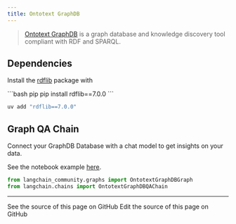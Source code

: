 ```yaml
---
title: Ontotext GraphDB
---
```


>[Ontotext GraphDB](https://graphdb.ontotext.com/) is a graph database and knowledge discovery tool compliant with RDF and SPARQL.

## Dependencies

Install the [rdflib](https://github.com/RDFLib/rdflib) package with

<CodeGroup>
```bash pip
pip install rdflib==7.0.0
```

```bash uv
uv add "rdflib==7.0.0"
```
</CodeGroup>

## Graph QA Chain

Connect your GraphDB Database with a chat model to get insights on your data.

See the notebook example [here](/oss/python/integrations/graphs/ontotext).

```python
from langchain_community.graphs import OntotextGraphDBGraph
from langchain.chains import OntotextGraphDBQAChain
```

---

<CardGroup cols={2}>
  <Card title="View Source" icon="eye" href="https://github.com/langchain-ai/docs/blob/main/src/oss/python/integrations/providers/ontotext_graphdb.mdx">
    See the source of this page on GitHub
  </Card>
  <Card title="Edit Source" icon="pen-to-square" href="https://github.com/langchain-ai/docs/edit/main/src/oss/python/integrations/providers/ontotext_graphdb.mdx">
    Edit the source of this page on GitHub
  </Card>
</CardGroup>
